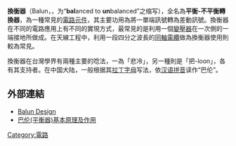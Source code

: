 '''換衡器'''（Balun，{{IPAc-en|ˈ|b|æ|l|ʌ|n}}，为“'''bal'''anced to '''un'''balanced”之缩写），全名為'''平衡-不平衡轉換器'''，為一種常見的[[電路元件|電路元件]]，其主要功用為將一單端訊號轉為差動訊號。換衡器在不同的電路應用上有不同的實現方式，最常見的是利用一個[[變壓器|變壓器]]在一次側的一端接地所做成。在天線工程中，利用一段四分之波長的[[同軸電纜|同軸電纜]]做為換衡器使用則較為常見。

換衡器在台灣學界有兩種主要的唸法，一為「悲冷」，另一種則是「把-loon」，各有其支持者。在中国大陆，一般根据其[[拉丁字母|拉丁字母]]写法，依[[汉语拼音|汉语拼音]]读作“巴伦”。

== 外部連結 ==
*[https://web.archive.org/web/20150601075504/http://www.odyseus.nildram.co.uk/RFMicrowave_Circuits_Files/Balun%20Design.pdf Balun Design]
*[https://web.archive.org/web/20121226233517/http://www.dz3w.com/info/basic/0069622.html 巴伦(平衡器)基本原理及作用]

[[Category:電路|Category:電路]]

{{电子学小作品}}